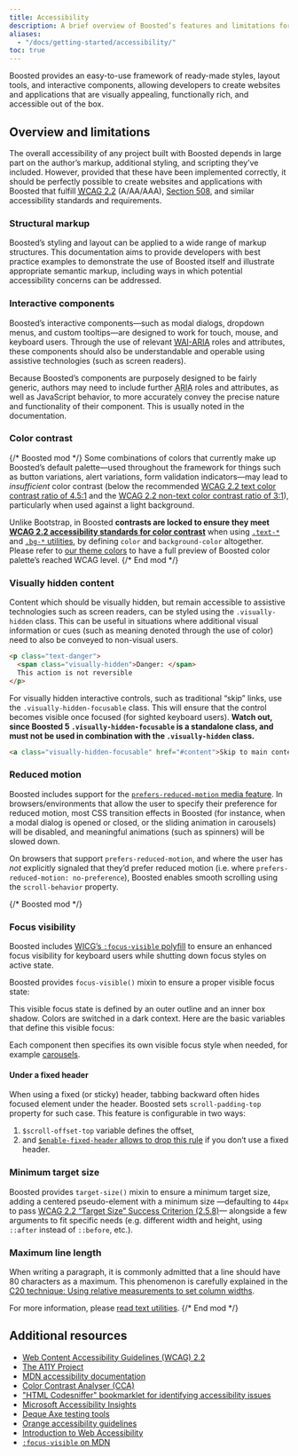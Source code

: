 ```yaml
---
title: Accessibility
description: A brief overview of Boosted’s features and limitations for the creation of accessible content.
aliases:
  - "/docs/getting-started/accessibility/"
toc: true
---
```


Boosted provides an easy-to-use framework of ready-made styles, layout tools, and interactive components, allowing developers to create websites and applications that are visually appealing, functionally rich, and accessible out of the box.

## Overview and limitations

The overall accessibility of any project built with Boosted depends in large part on the author’s markup, additional styling, and scripting they’ve included. However, provided that these have been implemented correctly, it should be perfectly possible to create websites and applications with Boosted that fulfill [<abbr title="Web Content Accessibility Guidelines">WCAG</abbr> 2.2](https://www.w3.org/TR/WCAG/) (A/AA/AAA), [Section 508](https://www.section508.gov/), and similar accessibility standards and requirements.

### Structural markup

Boosted’s styling and layout can be applied to a wide range of markup structures. This documentation aims to provide developers with best practice examples to demonstrate the use of Boosted itself and illustrate appropriate semantic markup, including ways in which potential accessibility concerns can be addressed.

### Interactive components

Boosted’s interactive components—such as modal dialogs, dropdown menus, and custom tooltips—are designed to work for touch, mouse, and keyboard users. Through the use of relevant [<abbr title="Web Accessibility Initiative">WAI</abbr>-<abbr title="Accessible Rich Internet Applications">ARIA</abbr>](https://www.w3.org/WAI/standards-guidelines/aria/) roles and attributes, these components should also be understandable and operable using assistive technologies (such as screen readers).

Because Boosted’s components are purposely designed to be fairly generic, authors may need to include further <abbr title="Accessible Rich Internet Applications">ARIA</abbr> roles and attributes, as well as JavaScript behavior, to more accurately convey the precise nature and functionality of their component. This is usually noted in the documentation.

### Color contrast

{/* Boosted mod */}
Some combinations of colors that currently make up Boosted’s default palette—used throughout the framework for things such as button variations, alert variations, form validation indicators—may lead to *insufficient* color contrast (below the recommended [WCAG 2.2 text color contrast ratio of 4.5:1](https://www.w3.org/TR/WCAG/#contrast-minimum) and the [WCAG 2.2 non-text color contrast ratio of 3:1](https://www.w3.org/TR/WCAG/#non-text-contrast)), particularly when used against a light background.

Unlike Bootstrap, in Boosted **contrasts are locked to ensure they meet [WCAG 2.2 accessibility standards for color contrast](https://www.w3.org/TR/WCAG/#contrast-minimum)** when using [`.text-*`]([[docsref:/utilities/colors]]) and [`.bg-*` utilities]([[docsref:/utilities/background]]), by defining `color` and `background-color` altogether. Please refer to [our theme colors]([[docsref:/customize/color-palette]]) to have a full preview of Boosted color palette’s reached WCAG level.
{/* End mod */}

### Visually hidden content

Content which should be visually hidden, but remain accessible to assistive technologies such as screen readers, can be styled using the `.visually-hidden` class. This can be useful in situations where additional visual information or cues (such as meaning denoted through the use of color) need to also be conveyed to non-visual users.

```html
<p class="text-danger">
  <span class="visually-hidden">Danger: </span>
  This action is not reversible
</p>
```

For visually hidden interactive controls, such as traditional “skip” links, use the `.visually-hidden-focusable` class. This will ensure that the control becomes visible once focused (for sighted keyboard users). **Watch out, since Boosted 5 `.visually-hidden-focusable` is a standalone class, and must not be used in combination with the `.visually-hidden` class.**

```html
<a class="visually-hidden-focusable" href="#content">Skip to main content</a>
```

### Reduced motion

Boosted includes support for the [`prefers-reduced-motion` media feature](https://www.w3.org/TR/mediaqueries-5/#prefers-reduced-motion). In browsers/environments that allow the user to specify their preference for reduced motion, most CSS transition effects in Boosted (for instance, when a modal dialog is opened or closed, or the sliding animation in carousels) will be disabled, and meaningful animations (such as spinners) will be slowed down.

On browsers that support `prefers-reduced-motion`, and where the user has *not* explicitly signaled that they’d prefer reduced motion (i.e. where `prefers-reduced-motion: no-preference`), Boosted enables smooth scrolling using the `scroll-behavior` property.

{/* Boosted mod */}
### Focus visibility

Boosted includes [WICG’s `:focus-visible` polyfill](https://github.com/WICG/focus-visible) to ensure an enhanced focus visibility for keyboard users while shutting down focus styles on active state.

<ScssDocs name="focus-visibility" file="scss/_reboot.scss" />

<AddedIn version="5.2.3"/>

Boosted provides `focus-visible()` mixin to ensure a proper visible focus state:

<ScssDocs name="focus-visible" file="scss/mixins/_focus.scss" />

This visible focus state is defined by an outer outline and an inner box shadow. Colors are switched in a dark context. Here are the basic variables that define this visible focus:

<ScssDocs name="focus-visible-variables" file="scss/_variables.scss" />

Each component then specifies its own visible focus style when needed, for example [carousels]([[docsref:/components/carousel#with-indicators]]).

<ScssDocs name="focus-visible-carousel" file="scss/_carousel.scss" />

#### Under a fixed header

When using a fixed (or sticky) header, tabbing backward often hides focused element under the header. Boosted sets `scroll-padding-top` property for such case. This feature is configurable in two ways:

1. `$scroll-offset-top` variable defines the offset,
2. and [`$enable-fixed-header` allows to drop this rule]([[docsref:/customize/options]]) if you don’t use a fixed header.

<ScssDocs name="scroll-offset" file="scss/_reboot.scss" />

### Minimum target size

Boosted provides `target-size()` mixin to ensure a minimum target size, adding a centered pseudo-element with a minimum size —defaulting to `44px` to pass [WCAG 2.2 “Target Size” Success Criterion (2.5.8)](https://www.w3.org/WAI/WCAG22/Understanding/target-size-minimum.html)— alongside a few arguments to fit specific needs (e.g. different width and height, using `::after` instead of `::before`, etc.).

<ScssDocs name="target-size" file="scss/mixins/_target-size.scss" />

### Maximum line length

When writing a paragraph, it is commonly admitted that a line should have 80 characters as a maximum. This phenomenon is carefully explained in the [C20 technique: Using relative measurements to set column widths](https://www.w3.org/WAI/WCAG22/Techniques/css/C20).

For more information, please [read text utilities]([[docsref:/utilities/text#line-length]]).
{/* End mod */}

## Additional resources

- [Web Content Accessibility Guidelines (WCAG) 2.2](https://www.w3.org/TR/WCAG/)
- [The A11Y Project](https://www.a11yproject.com/)
- [MDN accessibility documentation](https://developer.mozilla.org/en-US/docs/Web/Accessibility)
- [Color Contrast Analyser (CCA)](https://www.tpgi.com/color-contrast-checker/)
- ["HTML Codesniffer" bookmarklet for identifying accessibility issues](https://github.com/squizlabs/HTML_CodeSniffer)
- [Microsoft Accessibility Insights](https://accessibilityinsights.io/)
- [Deque Axe testing tools](https://www.deque.com/axe/)
- [Orange accessibility guidelines](http://a11y-guidelines.orange.com/en/)
- [Introduction to Web Accessibility](https://www.w3.org/WAI/fundamentals/accessibility-intro/)
- [`:focus-visible` on MDN](https://developer.mozilla.org/en-US/docs/Web/CSS/:focus-visible)
